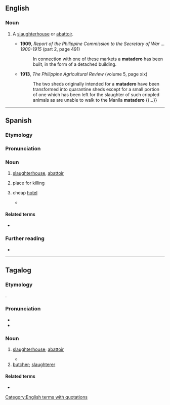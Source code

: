 ==English==

===Noun===
{{en-noun}}

# {{lb|en|Philippines}} A [[slaughterhouse]] or [[abattoir]].
#* '''1909''', ''Report of the Philippine Commission to the Secretary of War ... 1900-1915'' (part 2, page 491)
#*: In connection with one of these markets a '''matadero''' has been built, in the form of a detached building.
#* '''1913''', ''The Philippine Agricultural Review'' (volume 5, page xix)
#*: The two sheds originally intended for a '''matadero''' have been transformed into quarantine sheds except for a small portion of one which has been left for the slaughter of such crippled animals as are unable to walk to the Manila '''matadero''' {{...}}

[[Category:English terms with quotations]]

----

==Spanish==

===Etymology===
{{af|es|matar|-dero}}

===Pronunciation===
{{es-pr|+<audio:LL-Q1321 (spa)-AdrianAbdulBaha-matadero.wav;Audio (Colombia)>}}

===Noun===
{{es-noun|m}}

# [[slaughterhouse]], [[abattoir]]
# {{lb|es|by extension}} place for killing
# {{lb|es|Venezuela|colloquial}} cheap [[hotel]]
#* {{quote-web|es|work=Newsweek|date=2020-02-14|url=https://es-us.noticias.yahoo.com/dinero-motel-condones-crisis-restringe-173217071.html|title=Sin dinero para motel o condones: la crisis restringe sexualidad de jóvenes venezolanos|passage=De pelo y barba cuidados, este diseñador gráfico llega a desembolsar 100 dólares en una cita, sumando cena, tragos, taxis y motel. “Si la llevo para un ‘'''matadero'''’, no gasto mucho”, explica, refiriéndose a hoteles “de mala muerte”, su última opción.}}

====Related terms====
* {{l|es|matador}}

===Further reading===
* {{R:es:DRAE}}

----

==Tagalog==

===Etymology===
{{bor+|tl|es|matadero}}.

===Pronunciation===
* {{hyph|tl|ma|ta|de|ro}}
* {{tl-IPA}}

===Noun===
{{tl-noun|b={{tl-bay sc}}}}

# [[slaughterhouse]]; [[abattoir]]
#: {{syn|tl|katayan}}
#* {{quote-book|tl|year=2010|author=E. San Juan, Jr.|title=SUTRANG KAYUMANGGI|publisher=Lulu.com|isbn=9780557274277|page=24
|passage=... natin ang masang gumigising— tayo naman ang magtulungtulungan-habang nagpupustahan pa ang mga trapo&#39;t kumprador sa '''matadero''' nag-aakalang walang makagagambala sa magkasiping na leon at tupa, lobo&#39;t kordero}}
# [[butcher]]; [[slaughterer]]
#: {{syn|tl|magkakatay|tagakatay}}

====Related terms====
* {{l|tl|matador}}